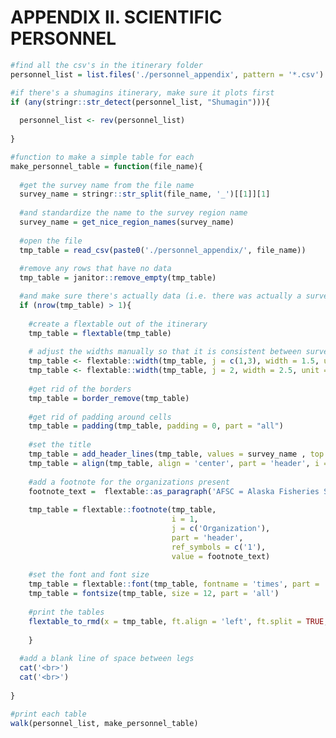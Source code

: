 # APPENDIX II. SCIENTIFIC PERSONNEL

```r

#find all the csv's in the itinerary folder
personnel_list = list.files('./personnel_appendix', pattern = '*.csv')

#if there's a shumagins itinerary, make sure it plots first
if (any(stringr::str_detect(personnel_list, "Shumagin"))){
  
  personnel_list <- rev(personnel_list)
  
}

#function to make a simple table for each
make_personnel_table = function(file_name){
  
  #get the survey name from the file name 
  survey_name = stringr::str_split(file_name, '_')[[1]][1]
  
  #and standardize the name to the survey region name
  survey_name = get_nice_region_names(survey_name)
  
  #open the file 
  tmp_table = read_csv(paste0('./personnel_appendix/', file_name))
  
  #remove any rows that have no data
  tmp_table = janitor::remove_empty(tmp_table)

  #and make sure there's actually data (i.e. there was actually a survey!); if so make a table
  if (nrow(tmp_table) > 1){
  
    #create a flextable out of the itinerary
    tmp_table = flextable(tmp_table)
    
    # adjust the widths manually so that it is consistent between surveys
    tmp_table <- flextable::width(tmp_table, j = c(1,3), width = 1.5, unit = "in")
    tmp_table <- flextable::width(tmp_table, j = 2, width = 2.5, unit = "in")
    
    #get rid of the borders
    tmp_table = border_remove(tmp_table)
    
    #get rid of padding around cells
    tmp_table = padding(tmp_table, padding = 0, part = "all")
    
    #set the title
    tmp_table = add_header_lines(tmp_table, values = survey_name , top = TRUE)
    tmp_table = align(tmp_table, align = 'center', part = 'header', i = 1 )
    
    #add a footnote for the organizations present
    footnote_text =  flextable::as_paragraph('AFSC = Alaska Fisheries Science Center, National Marine Fisheries Service, Seattle, WA; AIS Scientific and Environmental Services, Inc.')
    
    tmp_table = flextable::footnote(tmp_table,
                                    i = 1, 
                                    j = c('Organization'),
                                    part = 'header',
                                    ref_symbols = c('1'),
                                    value = footnote_text)
    
    #set the font and font size
    tmp_table = flextable::font(tmp_table, fontname = 'times', part = 'all')
    tmp_table = fontsize(tmp_table, size = 12, part = 'all')
    
    #print the tables
    flextable_to_rmd(x = tmp_table, ft.align = 'left', ft.split = TRUE, print = TRUE)
  
    }
  
  #add a blank line of space between legs
  cat('<br>')
  cat('<br>')
  
}

#print each table
walk(personnel_list, make_personnel_table)

```
